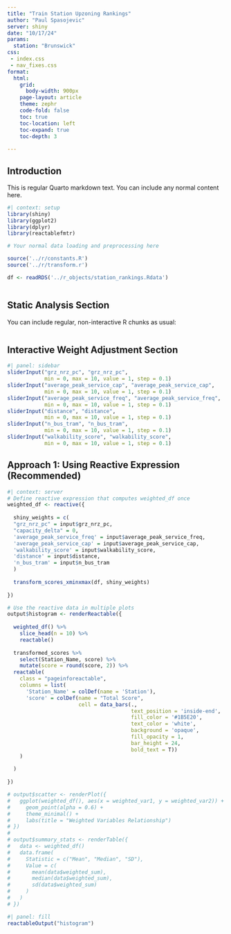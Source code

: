 ```yaml
---
title: "Train Station Upzoning Rankings"
author: "Paul Spasojevic"
server: shiny
date: "10/17/24"
params: 
  station: "Brunswick"
css:
 - index.css
 - nav_fixes.css
format: 
  html: 
    grid: 
      body-width: 900px
    page-layout: article  
    theme: zephr
    code-fold: false
    toc: true
    toc-location: left
    toc-expand: true
    toc-depth: 3
    
---
```


## Introduction

This is regular Quarto markdown text. You can include any normal content here.

```r
#| context: setup
library(shiny)
library(ggplot2)
library(dplyr)
library(reactablefmtr)

# Your normal data loading and preprocessing here

source('../r/constants.R')
source('../r/transform.r')

df <- readRDS('../r_objects/station_rankings.Rdata')



```

## Static Analysis Section

You can include regular, non-interactive R chunks as usual:

```r

```

## Interactive Weight Adjustment Section

```r
#| panel: sidebar
sliderInput("grz_nrz_pc", "grz_nrz_pc", 
            min = 0, max = 10, value = 1, step = 0.1)
sliderInput("average_peak_service_cap", "average_peak_service_cap", 
            min = 0, max = 10, value = 1, step = 0.1)
sliderInput("average_peak_service_freq", "average_peak_service_freq", 
            min = 0, max = 10, value = 1, step = 0.1)
sliderInput("distance", "distance", 
            min = 0, max = 10, value = 1, step = 0.1)
sliderInput("n_bus_tram", "n_bus_tram", 
            min = 0, max = 10, value = 1, step = 0.1)
sliderInput("walkability_score", "walkability_score", 
            min = 0, max = 10, value = 1, step = 0.1)

```

## Approach 1: Using Reactive Expression (Recommended)

```r
#| context: server
# Define reactive expression that computes weighted_df once
weighted_df <- reactive({
  
  shiny_weights = c(
  "grz_nrz_pc" = input$grz_nrz_pc,
  "capacity_delta" = 0,
  'average_peak_service_freq' = input$average_peak_service_freq,
  'average_peak_service_cap' = input$average_peak_service_cap,
  'walkability_score' = input$walkability_score,
  'distance' = input$distance,
  'n_bus_tram' = input$n_bus_tram
  )
  
  transform_scores_xminxmax(df, shiny_weights)
  
})

# Use the reactive data in multiple plots
output$histogram <- renderReactable({
  
  weighted_df() %>%
    slice_head(n = 10) %>%
    reactable()
  
  transformed_scores %>% 
    select(Station_Name, score) %>%
    mutate(score = round(score, 2)) %>%
  reactable(
    class = "pageinforeactable",
    columns = list(
      'Station_Name' = colDef(name = 'Station'),
      'score' = colDef(name = "Total Score",
                       cell = data_bars(.,
                                        text_position = 'inside-end',
                                        fill_color = '#1B5E20',
                                        text_color = 'white',
                                        background = 'opaque',
                                        fill_opacity = 1,
                                        bar_height = 24,
                                        bold_text = T))
    )
    
  )
  
})

# output$scatter <- renderPlot({
#   ggplot(weighted_df(), aes(x = weighted_var1, y = weighted_var2)) +
#     geom_point(alpha = 0.6) +
#     theme_minimal() +
#     labs(title = "Weighted Variables Relationship")
# })
# 
# output$summary_stats <- renderTable({
#   data <- weighted_df()
#   data.frame(
#     Statistic = c("Mean", "Median", "SD"),
#     Value = c(
#       mean(data$weighted_sum),
#       median(data$weighted_sum),
#       sd(data$weighted_sum)
#     )
#   )
# })
```

```r
#| panel: fill
reactableOutput("histogram")

```
